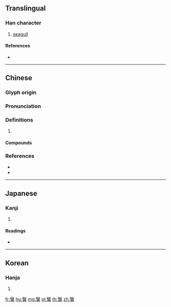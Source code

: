 {{character info/new}}
{{also|鹥}}
==Translingual==

===Han character===
{{Han char|rn=196|rad=鳥|as=11|sn=22|four=77327|canj=SEHAF}}

# [[seagull]]

====References====
* {{Han ref|kx=1499.060|dkj=47267|dj=2029.030|hdz=74656.080|uh=9DD6|ud=40406|bh=F7C3|bd=63427}}

----

==Chinese==
{{zh-forms|s=鹥}}

===Glyph origin===
{{Han etym}}

===Pronunciation===
{{zh-pron
|m=yī
|c=ji1,ai1
|mc=y
|oc=y
|cat=
}}

===Definitions===
{{zh-hanzi}}

# {{rfdef|zh}}

====Compounds====
{{zh-der|鳧鷖}}

===References===
* {{R:twedu|B06169}}
* {{R:yue:mfccd}}

----

==Japanese==

===Kanji===
{{ja-kanji|grade=|rs=鳥11}}

# {{defn|lang=ja|sort=鳥11}}

====Readings====
* {{ja-readings|on=[[えい]] (ei)|kun=[[かもめ]] (kamome)}}

----

==Korean==

===Hanja===
{{ko-hanja|hangeul=예|eumhun=|rv=ye|mr=ye|y=yey}}

# {{defn|lang=ko|sort=鳥11}}

[[fr:鷖]]
[[hu:鷖]]
[[mg:鷖]]
[[pl:鷖]]
[[th:鷖]]
[[zh:鷖]]